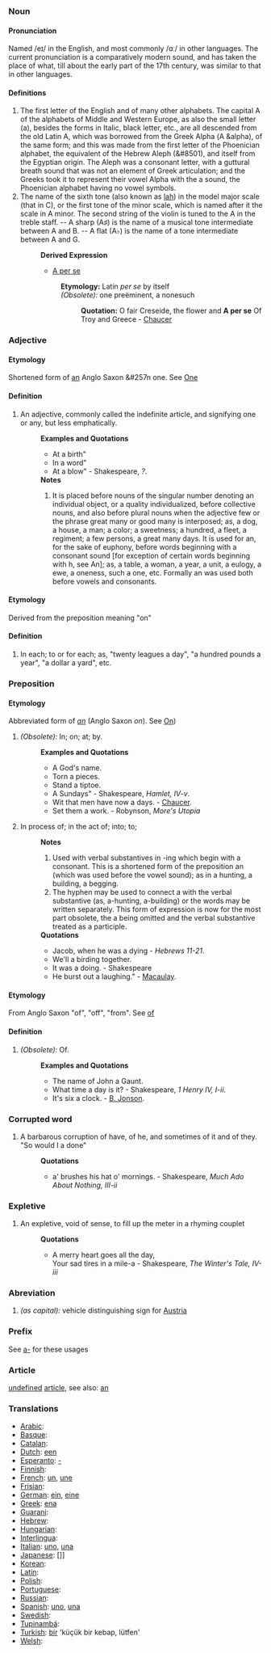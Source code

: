 ===Noun===
====Pronunciation====
Named /e&#618;/ in the English, and most commonly /&#593;&#720;/ in other languages.  The current pronunciation is a comparatively modern sound, and has taken the place of what, till about the early part of the 17th century, was similar to that in other languages.
====Definitions====
#The first letter of the English and of many other alphabets. The capital A of the alphabets of Middle and Western Europe, as also the small letter (a), besides the forms in Italic, black letter, etc., are all descended from the old Latin A, which was borrowed from the Greek Alpha (&Alpha; &alpha), of the same form; and this was made from the first letter of the Phoenician alphabet, the equivalent of the Hebrew Aleph (&#8501), and itself from the Egyptian origin. The Aleph was a consonant letter, with a guttural breath sound that was not an element of Greek articulation; and the Greeks took it to represent their vowel Alpha with the a sound, the Phoenician alphabet having no vowel symbols.
#The name of the sixth tone (also known as [[lah]]) in the model major scale (that in C), or the first tone of the minor scale, which is named after it the scale in A minor. The second string of the violin is tuned to the A in the treble staff. -- A sharp (A&#9839;) is the name of a musical tone intermediate between A and B. -- A flat (A&#9837;) is the name of a tone intermediate between A and G.
#:'''Derived Expression'''
#:*[[A per se]]
#::'''Etymology:''' Latin ''per se'' by itself
#::''(Obsolete):'' one preëminent, a nonesuch
#:::'''Quotation:''' O fair Creseide, the flower and '''A per se''' Of Troy and Greece - [[Chaucer]]
===Adjective===
====Etymology====
Shortened form of [[an]] Anglo Saxon &#257n one. See [[One]]
====Definition====
#An adjective, commonly called the indefinite article, and signifying one or any, but less emphatically.
#:'''Examples and Quotations'''
#:*At a birth"
#:*In a word"
#:*At a blow" - Shakespeare, ''?''. 
#:'''Notes'''
#:#It is placed before nouns of the singular number denoting an individual object, or a quality individualized, before collective nouns, and also before plural nouns when the adjective few or the phrase great many or good many is interposed; as, a dog, a house, a man; a color; a sweetness; a hundred, a fleet, a regiment; a few persons, a great many days. It is used for an, for the sake of euphony, before words beginning with a consonant sound [for exception of certain words beginning with h, see An]; as, a table, a woman, a year, a unit, a eulogy, a ewe, a oneness, such a one, etc. Formally an was used both before vowels and consonants.
====Etymology====
Derived from the preposition meaning "on"
====Definition====
#In each; to or for each; as, "twenty leagues a day", "a hundred pounds a year", "a dollar a yard", etc.
===Preposition===
====Etymology====
Abbreviated form of ''[[an]]'' (Anglo Saxon ''on''). See [[On]])
#''(Obsolete):'' In; on; at; by.
#:'''Examples and Quotations'''
#:*A God's name.
#:*Torn a pieces. 
#:*Stand a tiptoe. 
#:*A Sundays" - Shakespeare, ''Hamlet, IV-v''. 
#:*Wit that men have now a days. - [[Chaucer]]. 
#:*Set them a work. - Robynson, ''More's Utopia''
#In process of; in the act of; into; to; 
#:'''Notes'''
#:#Used with verbal substantives in -ing which begin with a consonant. This is a shortened form of the preposition an (which was used before the vowel sound); as in a hunting, a building, a begging.
#:#The hyphen may be used to connect a with the verbal substantive (as, a-hunting, a-building) or the words may be written separately. This form of expression is now for the most part obsolete, the a being omitted and the verbal substantive treated as a participle.
#:'''Quotations'''
#:*Jacob, when he was a dying - ''Hebrews 11-21''. 
#:*We'll a birding together. 
#:*It was a doing. - Shakespeare 
#:*He burst out a laughing." - [[Macaulay]].
====Etymology====
From Anglo Saxon "of", "off", "from". See [[of]]
====Definition====
#''(Obsolete):'' Of. 
#:'''Examples and Quotations'''
#:*The name of John a Gaunt.
#:*What time a day is it? - Shakespeare, ''1 Henry IV, I-ii''. 
#:*It's six a clock. - [[B. Jonson]].
===Corrupted word===
#A barbarous corruption of have, of he, and sometimes of it and of they.  "So would I a done"
#:'''Quotations'''
#:*a' brushes his hat o' mornings. - Shakespeare, ''Much Ado About Nothing, III-ii''
===Expletive===
#An expletive, void of sense, to fill up the meter in a rhyming couplet
#:'''Quotations'''
#:*A merry heart goes all the day, <br>Your sad tires in a mile-a - Shakespeare, ''The Winter's Tale, IV-iii''
===Abreviation===
#''(as capital):'' vehicle distinguishing sign for [[Austria]]
===Prefix===
See [[a-]] for these usages

===Article===
[[undefined]] [[article]], see also: [[an]]
===Translations===
*[[Arabic]]: [[]]
*[[Basque]]: [[]]
*[[Catalan]]: [[]]
*[[Dutch]]: [[een]]
*[[Esperanto]]: [[-]]
*[[Finnish]]: [[]]
*[[French]]: [[un]], [[une]]
*[[Frisian]]: [[]]
*[[German]]: [[ein]], [[eine]]
*[[Greek]]: [[ena]]
*[[Guarani]]: [[]]
*[[Hebrew]]: [[]]
*[[Hungarian]]: [[]]
*[[Interlingua]]: [[]]
*[[Italian]]: [[uno]], [[una]]
*[[Japanese]]: []]
*[[Korean]]: [[]]
*[[Latin]]: [[]]
*[[Polish]]: [[]]
*[[Portuguese]]: [[]]
*[[Russian]]: [[]]
*[[Spanish]]: [[uno]], [[una]]
*[[Swedish]]: [[]]
*[[Tupinambá]]: [[]]
*[[Turkish]]: [[bir]] 'küçük bir kebap, lütfen'
*[[Welsh]]: [[]]